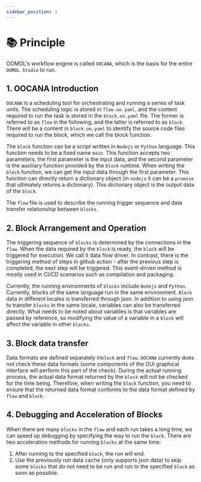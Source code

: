 ```yaml
---
sidebar_position: 1
---
```


# 📚 Principle

OOMOL's workflow engine is called `OOCANA`, which is the basis for the entire `OOMOL Studio` to run.

## 1. OOCANA Introduction

`OOCANA` is a scheduling tool for orchestrating and running a series of task units. The scheduling logic is stored in `flow.oo.yaml`, and the content required to run the task is stored in the `block.oo.yaml` file. The former is referred to as `flow` in the following, and the latter is referred to as `block`. There will be a content in `block.oo.yaml` to identify the source code files required to run the block, which we call the block function.

The `block` function can be a script written in `Nodejs` or `Python` language. This function needs to be a fixed name `main`. This function accepts two parameters, the first parameter is the input data, and the second parameter is the auxiliary function provided by the `block` runtime. When writing the `block` function, we can get the input data through the first parameter. This function can directly return a dictionary object (in `nodejs` it can be a `promise` that ultimately returns a dictionary). This dictionary object is the output data of the `block`.

The `flow` file is used to describe the running trigger sequence and data transfer relationship between `blocks`.

## 2. Block Arrangement and Operation

The triggering sequence of `blocks` is determined by the connections in the `flow`. When the data required by the `block` is ready, the `block` will be triggered for execution. We call it data flow driver. In contrast, there is the triggering method of steps in github action - after the previous step is completed, the next step will be triggered. This event-driven method is mostly used in CI/CD scenarios such as compilation and packaging.

Currently, the running environments of `blocks` include `Nodejs` and `Python`. Currently, blocks of the same language run in the same environment. `Block` data in different locales is transferred through json. In addition to using json to transfer `blocks` in the same locale, variables can also be transferred directly. What needs to be noted about variables is that variables are passed by reference, so modifying the value of a variable in a `block` will affect the variable in other `blocks`.

## 3. Block data transfer

Data formats are defined separately in`block` and `flow`. `OOCANA` currently does not check these data formats (some components of the GUI graphical interface will perform this part of the check). During the actual running process, the actual data format returned by the `block` will not be checked for the time being. Therefore, when writing the `block` function, you need to ensure that the returned data format conforms to the data format defined by `flow` and `block`.

## 4. Debugging and Acceleration of Blocks

When there are many `blocks` in the `flow` and each run takes a long time, we can speed up debugging by specifying the way to run the `block`. There are two acceleration methods for running `blocks` at the same time:

1. After running to the specified `block`, the run will end.
2. Use the previously run data cache (only supports json data) to skip some `blocks` that do not need to be run and run to the specified `block` as soon as possible.
